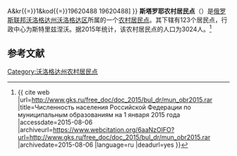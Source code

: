 {{Infobox Settlement
| official_name = 斯塔罗耶农村居民点
| native_name = Старосельское сельское поселение
| settlement_type = [[农村居民点|农村居民点]]
| subdivision_type = [[国家|国家]]
| subdivision_type1 = [[州_(俄罗斯)|州]]
| subdivision_type2 = [[区_(苏联)|区]]
| subdivision_name = {{RUS}}
| subdivision_name1 = [[沃洛格达州|沃洛格达州]]
| subdivision_name2 = [[沃洛格达区|沃洛格达区]]
| seat_type = 行政中心
| seat = 斯特里兹涅沃
| population_as_of=2015
| population_footnotes = <ref name=stat />
| population_total = 3024
| coordinates_display = inline,title
| latd =  | latm =  | lats =  | latNS = N
| longd =  | longm =  | longs =  | longEW = E
| timezone = [[莫斯科时间|MSK]]
| utc_offset = +3
| blank_name = [[俄罗斯市政土地区划代码|OKTMO编码]]
| blank_info = [http://classif.spb.ru/classificators/view/tma.php?st{{=}}A&kr{{=}}1&kod{{=}}19620488 19620488]
}}
'''斯塔罗耶农村居民点'''（{{lang-ru|Старосельское сельское поселение}}）是[[俄罗斯联邦|俄罗斯联邦]][[沃洛格达州|沃洛格达州]][[沃洛格达区|沃洛格达区]]所属的一个[[农村居民点|农村居民点]]。其下辖有123个居民点，行政中心为斯特里兹涅沃。据2015年统计，该农村居民点的人口为3024人。<ref name=stat>{{ cite web |url=http://www.gks.ru/free_doc/doc_2015/bul_dr/mun_obr2015.rar |title=Численность населения Российской Федерации по муниципальным образованиям на 1 января 2015 года |accessdate=2015-08-06 |archiveurl=https://www.webcitation.org/6aaNzOlFO?url=http://www.gks.ru/free_doc/doc_2015/bul_dr/mun_obr2015.rar |archivedate=2015-08-06 |language=ru |deadurl=yes }}</ref>

== 参考文献 ==
{{reflist}}

{{Russia-stub}}

[[Category:沃洛格达州农村居民点|Category:沃洛格达州农村居民点]]